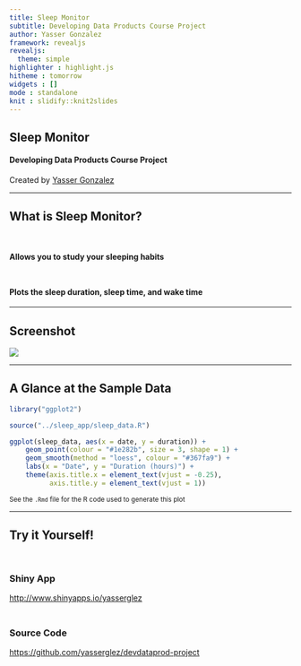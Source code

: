 ```yaml
---
title: Sleep Monitor
subtitle: Developing Data Products Course Project
author: Yasser Gonzalez
framework: revealjs
revealjs:
  theme: simple
highlighter : highlight.js
hitheme : tomorrow
widgets : []
mode : standalone
knit : slidify::knit2slides
---
```


## Sleep Monitor

#### Developing Data Products Course Project

Created by [Yasser Gonzalez](http://yassergonzalez.com)

---

## What is Sleep Monitor?

<div style="height: 1em"></div>

#### Allows you to study your sleeping habits

<div style="height: 0.5em"></div>

#### Plots the sleep duration, sleep time, and wake time

---

## Screenshot

![](assets/img/screenshot.png)

---

## A Glance at the Sample Data

```r
library("ggplot2")

source("../sleep_app/sleep_data.R")

ggplot(sleep_data, aes(x = date, y = duration)) +
    geom_point(colour = "#1e282b", size = 3, shape = 1) +
    geom_smooth(method = "loess", colour = "#367fa9") +
    labs(x = "Date", y = "Duration (hours)") +
    theme(axis.title.x = element_text(vjust = -0.25),
          axis.title.y = element_text(vjust = 1))
```

<small>See the `.Rmd` file for the R code used to generate this plot</small>

---

## Try it Yourself!

<div style="height: 1em"></div>

### Shiny App
[http://www.shinyapps.io/yasserglez](http://www.shinyapps.io/yasserglez)

<div style="height: 0.5em"></div>

### Source Code
[https://github.com/yasserglez/devdataprod-project](https://github.com/yasserglez/devdataprod-project)
